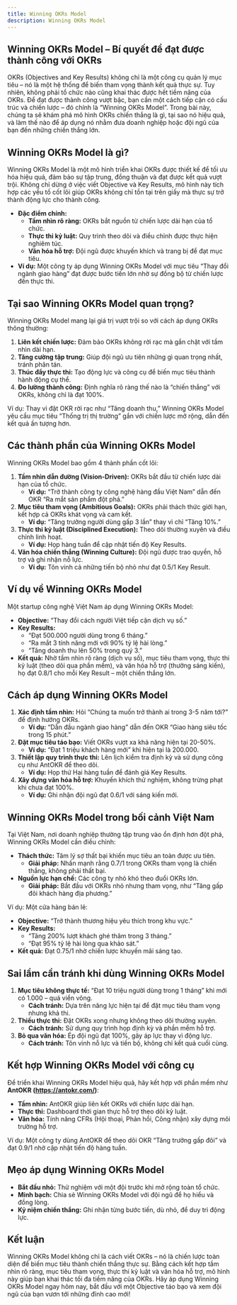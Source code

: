 ```yaml
---
title: Winning OKRs Model
description: Winning OKRs Model
---
```


## Winning OKRs Model – Bí quyết để đạt được thành công với OKRs

OKRs (Objectives and Key Results) không chỉ là một công cụ quản lý mục tiêu – nó là một hệ thống để biến tham vọng thành kết quả thực sự. Tuy nhiên, không phải tổ chức nào cũng khai thác được hết tiềm năng của OKRs. Để đạt được thành công vượt bậc, bạn cần một cách tiếp cận có cấu trúc và chiến lược – đó chính là “Winning OKRs Model”. Trong bài này, chúng ta sẽ khám phá mô hình OKRs chiến thắng là gì, tại sao nó hiệu quả, và làm thế nào để áp dụng nó nhằm đưa doanh nghiệp hoặc đội ngũ của bạn đến những chiến thắng lớn.

## Winning OKRs Model là gì?

Winning OKRs Model là một mô hình triển khai OKRs được thiết kế để tối ưu hóa hiệu quả, đảm bảo sự tập trung, đồng thuận và đạt được kết quả vượt trội. Không chỉ dừng ở việc viết Objective và Key Results, mô hình này tích hợp các yếu tố cốt lõi giúp OKRs không chỉ tồn tại trên giấy mà thực sự trở thành động lực cho thành công.

- **Đặc điểm chính:**
  - **Tầm nhìn rõ ràng:** OKRs bắt nguồn từ chiến lược dài hạn của tổ chức.
  - **Thực thi kỷ luật:** Quy trình theo dõi và điều chỉnh được thực hiện nghiêm túc.
  - **Văn hóa hỗ trợ:** Đội ngũ được khuyến khích và trang bị để đạt mục tiêu.
- **Ví dụ:** Một công ty áp dụng Winning OKRs Model với mục tiêu “Thay đổi ngành giao hàng” đạt được bước tiến lớn nhờ sự đồng bộ từ chiến lược đến thực thi.

## Tại sao Winning OKRs Model quan trọng?

Winning OKRs Model mang lại giá trị vượt trội so với cách áp dụng OKRs thông thường:

1. **Liên kết chiến lược:** Đảm bảo OKRs không rời rạc mà gắn chặt với tầm nhìn dài hạn.
2. **Tăng cường tập trung:** Giúp đội ngũ ưu tiên những gì quan trọng nhất, tránh phân tán.
3. **Thúc đẩy thực thi:** Tạo động lực và công cụ để biến mục tiêu thành hành động cụ thể.
4. **Đo lường thành công:** Định nghĩa rõ ràng thế nào là “chiến thắng” với OKRs, không chỉ là đạt 100%.

Ví dụ: Thay vì đặt OKR rời rạc như “Tăng doanh thu,” Winning OKRs Model yêu cầu mục tiêu “Thống trị thị trường” gắn với chiến lược mở rộng, dẫn đến kết quả ấn tượng hơn.

## Các thành phần của Winning OKRs Model

Winning OKRs Model bao gồm 4 thành phần cốt lõi:

1. **Tầm nhìn dẫn đường (Vision-Driven):** OKRs bắt đầu từ chiến lược dài hạn của tổ chức.
   - **Ví dụ:** “Trở thành công ty công nghệ hàng đầu Việt Nam” dẫn đến OKR “Ra mắt sản phẩm đột phá.”
2. **Mục tiêu tham vọng (Ambitious Goals):** OKRs phải thách thức giới hạn, kết hợp cả OKRs khát vọng và cam kết.
   - **Ví dụ:** “Tăng trưởng người dùng gấp 3 lần” thay vì chỉ “Tăng 10%.”
3. **Thực thi kỷ luật (Disciplined Execution):** Theo dõi thường xuyên và điều chỉnh linh hoạt.
   - **Ví dụ:** Họp hàng tuần để cập nhật tiến độ Key Results.
4. **Văn hóa chiến thắng (Winning Culture):** Đội ngũ được trao quyền, hỗ trợ và ghi nhận nỗ lực.
   - **Ví dụ:** Tôn vinh cả những tiến bộ nhỏ như đạt 0.5/1 Key Result.

## Ví dụ về Winning OKRs Model

Một startup công nghệ Việt Nam áp dụng Winning OKRs Model:

- **Objective:** “Thay đổi cách người Việt tiếp cận dịch vụ số.”
- **Key Results:**
  - “Đạt 500.000 người dùng trong 6 tháng.”
  - “Ra mắt 3 tính năng mới với 90% tỷ lệ hài lòng.”
  - “Tăng doanh thu lên 50% trong quý 3.”
- **Kết quả:** Nhờ tầm nhìn rõ ràng (dịch vụ số), mục tiêu tham vọng, thực thi kỷ luật (theo dõi qua phần mềm), và văn hóa hỗ trợ (thưởng sáng kiến), họ đạt 0.8/1 cho mỗi Key Result – một chiến thắng lớn.

## Cách áp dụng Winning OKRs Model

1. **Xác định tầm nhìn:** Hỏi “Chúng ta muốn trở thành ai trong 3-5 năm tới?” để định hướng OKRs.
   - **Ví dụ:** “Dẫn đầu ngành giao hàng” dẫn đến OKR “Giao hàng siêu tốc trong 15 phút.”
2. **Đặt mục tiêu táo bạo:** Viết OKRs vượt xa khả năng hiện tại 20-50%.
   - **Ví dụ:** “Đạt 1 triệu khách hàng mới” khi hiện tại là 200.000.
3. **Thiết lập quy trình thực thi:** Lên lịch kiểm tra định kỳ và sử dụng công cụ như AntOKR để theo dõi.
   - **Ví dụ:** Họp thứ Hai hàng tuần để đánh giá Key Results.
4. **Xây dựng văn hóa hỗ trợ:** Khuyến khích thử nghiệm, không trừng phạt khi chưa đạt 100%.
   - **Ví dụ:** Ghi nhận đội ngũ đạt 0.6/1 với sáng kiến mới.

## Winning OKRs Model trong bối cảnh Việt Nam

Tại Việt Nam, nơi doanh nghiệp thường tập trung vào ổn định hơn đột phá, Winning OKRs Model cần điều chỉnh:

- **Thách thức:** Tâm lý sợ thất bại khiến mục tiêu an toàn được ưu tiên.
  - **Giải pháp:** Nhấn mạnh rằng 0.7/1 trong OKRs tham vọng là chiến thắng, không phải thất bại.
- **Nguồn lực hạn chế:** Các công ty nhỏ khó theo đuổi OKRs lớn.
  - **Giải pháp:** Bắt đầu với OKRs nhỏ nhưng tham vọng, như “Tăng gấp đôi khách hàng địa phương.”

Ví dụ: Một cửa hàng bán lẻ:

- **Objective:** “Trở thành thương hiệu yêu thích trong khu vực.”
- **Key Results:**
  - “Tăng 200% lượt khách ghé thăm trong 3 tháng.”
  - “Đạt 95% tỷ lệ hài lòng qua khảo sát.”
- **Kết quả:** Đạt 0.75/1 nhờ chiến lược khuyến mãi sáng tạo.

## Sai lầm cần tránh khi dùng Winning OKRs Model

1. **Mục tiêu không thực tế:** “Đạt 10 triệu người dùng trong 1 tháng” khi mới có 1.000 – quá viển vông.
   - **Cách tránh:** Dựa trên năng lực hiện tại để đặt mục tiêu tham vọng nhưng khả thi.
2. **Thiếu thực thi:** Đặt OKRs xong nhưng không theo dõi thường xuyên.
   - **Cách tránh:** Sử dụng quy trình họp định kỳ và phần mềm hỗ trợ.
3. **Bỏ qua văn hóa:** Ép đội ngũ đạt 100%, gây áp lực thay vì động lực.
   - **Cách tránh:** Tôn vinh nỗ lực và tiến bộ, không chỉ kết quả cuối cùng.

## Kết hợp Winning OKRs Model với công cụ

Để triển khai Winning OKRs Model hiệu quả, hãy kết hợp với phần mềm như **AntOKR (https://antokr.com/)**:

- **Tầm nhìn:** AntOKR giúp liên kết OKRs với chiến lược dài hạn.
- **Thực thi:** Dashboard thời gian thực hỗ trợ theo dõi kỷ luật.
- **Văn hóa:** Tính năng CFRs (Hội thoại, Phản hồi, Công nhận) xây dựng môi trường hỗ trợ.

Ví dụ: Một công ty dùng AntOKR để theo dõi OKR “Tăng trưởng gấp đôi” và đạt 0.9/1 nhờ cập nhật tiến độ hàng tuần.

## Mẹo áp dụng Winning OKRs Model

- **Bắt đầu nhỏ:** Thử nghiệm với một đội trước khi mở rộng toàn tổ chức.
- **Minh bạch:** Chia sẻ Winning OKRs Model với đội ngũ để họ hiểu và đồng lòng.
- **Kỷ niệm chiến thắng:** Ghi nhận từng bước tiến, dù nhỏ, để duy trì động lực.

## Kết luận

Winning OKRs Model không chỉ là cách viết OKRs – nó là chiến lược toàn diện để biến mục tiêu thành chiến thắng thực sự. Bằng cách kết hợp tầm nhìn rõ ràng, mục tiêu tham vọng, thực thi kỷ luật và văn hóa hỗ trợ, mô hình này giúp bạn khai thác tối đa tiềm năng của OKRs. Hãy áp dụng Winning OKRs Model ngay hôm nay, bắt đầu với một Objective táo bạo và xem đội ngũ của bạn vươn tới những đỉnh cao mới!
